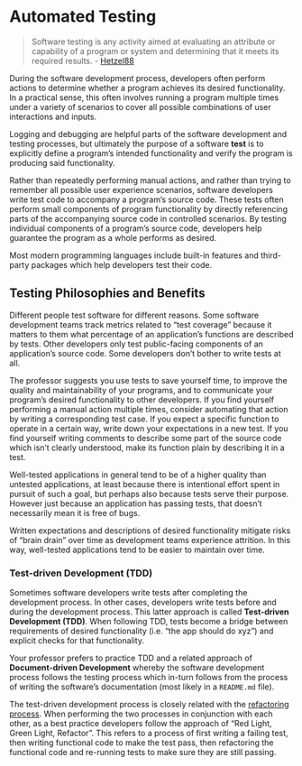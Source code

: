 # Automated Testing

> Software testing is any activity aimed at evaluating an attribute or capability of a program or system and determining that it meets its required results. - [Hetzel88](https://users.ece.cmu.edu/~koopman/des_s99/sw_testing/#reference)

During the software development process, developers often perform actions to determine whether a program achieves its desired functionality. In a practical sense, this often involves running a program multiple times under a variety of scenarios to cover all possible combinations of user interactions and inputs.

Logging and debugging are helpful parts of the software development and testing processes, but ultimately the purpose of a software **test** is to explicitly define a program's intended functionality and verify the program is producing said functionality.

Rather than repeatedly performing manual actions, and rather than trying to remember all possible user experience scenarios, software developers write test code to accompany a program's source code. These tests often perform small components of program functionality by directly referencing parts of the accompanying source code in controlled scenarios. By testing individual components of a program's source code, developers help guarantee the program as a whole performs as desired.

Most modern programming languages include built-in features and third-party packages which help developers test their code.

## Testing Philosophies and Benefits

Different people test software for different reasons. Some software development teams track metrics related to "test coverage" because it matters to them what percentage of an application's functions are described by tests. Other developers only test public-facing components of an application's source code. Some developers don't bother to write tests at all.

The professor suggests you use tests to save yourself time, to improve the quality and maintainability of your programs, and to communicate your program's desired functionality to other developers. If you find yourself performing a manual action multiple times, consider automating that action by writing a corresponding test case. If you expect a specific function to operate in a certain way, write down your expectations in a new test. If you find yourself writing comments to describe some part of the source code which isn't clearly understood, make its function plain by describing it in a test.

Well-tested applications in general tend to be of a higher quality than untested applications, at least because there is intentional effort spent in pursuit of such a goal, but perhaps also because tests serve their purpose. However just because an application has passing tests, that doesn't necessarily mean it is free of bugs.

Written expectations and descriptions of desired functionality mitigate risks of "brain drain" over time as development teams experience attrition. In this way, well-tested applications tend to be easier to maintain over time.

### Test-driven Development (TDD)

Sometimes software developers write tests after completing the development process. In other cases, developers write tests before and during the development process. This latter approach is called **Test-driven Development (TDD)**. When following TDD, tests become a bridge between requirements of desired functionality (i.e. "the app should do xyz") and explicit checks for that functionality.

Your professor prefers to practice TDD and a related approach of **Document-driven Development** whereby the software development process follows the testing process which in-turn follows from the process of writing the software's documentation (most likely in a `README.md` file).

The test-driven development process is closely related with the [refactoring process](./refactoring.qmd). When performing the two processes in conjunction with each other, as a best practice developers follow the approach of "Red Light, Green Light, Refactor". This refers to a process of first writing a failing test, then writing functional code to make the test pass, then refactoring the functional code and re-running tests to make sure they are still passing.
